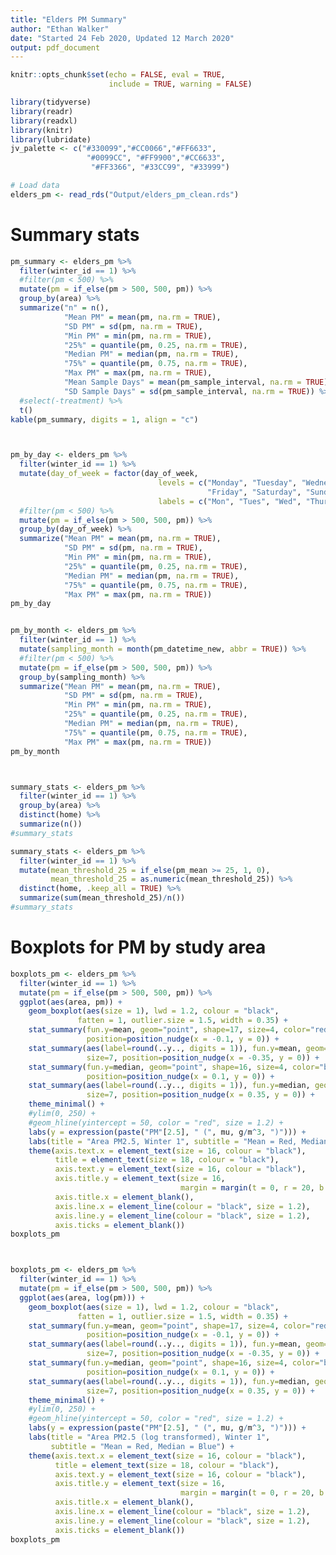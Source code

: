 ```yaml
---
title: "Elders PM Summary"
author: "Ethan Walker"
date: "Started 24 Feb 2020, Updated 12 March 2020"
output: pdf_document
---
```


```r
knitr::opts_chunk$set(echo = FALSE, eval = TRUE, 
                      include = TRUE, warning = FALSE)
```

```r
library(tidyverse)
library(readr)
library(readxl)
library(knitr)
library(lubridate)
jv_palette <- c("#330099","#CC0066","#FF6633", 
                 "#0099CC", "#FF9900","#CC6633",
                  "#FF3366", "#33CC99", "#33999")
```

```r
# Load data
elders_pm <- read_rds("Output/elders_pm_clean.rds")
```

# Summary stats
```r
pm_summary <- elders_pm %>% 
  filter(winter_id == 1) %>% 
  #filter(pm < 500) %>% 
  mutate(pm = if_else(pm > 500, 500, pm)) %>% 
  group_by(area) %>% 
  summarize("n" = n(),
            "Mean PM" = mean(pm, na.rm = TRUE), 
            "SD PM" = sd(pm, na.rm = TRUE),
            "Min PM" = min(pm, na.rm = TRUE), 
            "25%" = quantile(pm, 0.25, na.rm = TRUE),
            "Median PM" = median(pm, na.rm = TRUE),
            "75%" = quantile(pm, 0.75, na.rm = TRUE),
            "Max PM" = max(pm, na.rm = TRUE),
            "Mean Sample Days" = mean(pm_sample_interval, na.rm = TRUE),
            "SD Sample Days" = sd(pm_sample_interval, na.rm = TRUE)) %>% 
  #select(-treatment) %>% 
  t() 
kable(pm_summary, digits = 1, align = "c")



pm_by_day <- elders_pm %>% 
  filter(winter_id == 1) %>% 
  mutate(day_of_week = factor(day_of_week,
                                 levels = c("Monday", "Tuesday", "Wednesday", "Thursday",
                                            "Friday", "Saturday", "Sunday"),
                                 labels = c("Mon", "Tues", "Wed", "Thur", "Fri", "Sat", "Sun"))) %>% 
  #filter(pm < 500) %>% 
  mutate(pm = if_else(pm > 500, 500, pm)) %>% 
  group_by(day_of_week) %>% 
  summarize("Mean PM" = mean(pm, na.rm = TRUE), 
            "SD PM" = sd(pm, na.rm = TRUE),
            "Min PM" = min(pm, na.rm = TRUE), 
            "25%" = quantile(pm, 0.25, na.rm = TRUE),
            "Median PM" = median(pm, na.rm = TRUE),
            "75%" = quantile(pm, 0.75, na.rm = TRUE),
            "Max PM" = max(pm, na.rm = TRUE))
pm_by_day


pm_by_month <- elders_pm %>% 
  filter(winter_id == 1) %>% 
  mutate(sampling_month = month(pm_datetime_new, abbr = TRUE)) %>%
  #filter(pm < 500) %>% 
  mutate(pm = if_else(pm > 500, 500, pm)) %>% 
  group_by(sampling_month) %>% 
  summarize("Mean PM" = mean(pm, na.rm = TRUE), 
            "SD PM" = sd(pm, na.rm = TRUE),
            "Min PM" = min(pm, na.rm = TRUE), 
            "25%" = quantile(pm, 0.25, na.rm = TRUE),
            "Median PM" = median(pm, na.rm = TRUE),
            "75%" = quantile(pm, 0.75, na.rm = TRUE),
            "Max PM" = max(pm, na.rm = TRUE))
pm_by_month



summary_stats <- elders_pm %>% 
  filter(winter_id == 1) %>% 
  group_by(area) %>% 
  distinct(home) %>% 
  summarize(n())
#summary_stats

summary_stats <- elders_pm %>% 
  filter(winter_id == 1) %>% 
  mutate(mean_threshold_25 = if_else(pm_mean >= 25, 1, 0),
         mean_threshold_25 = as.numeric(mean_threshold_25)) %>% 
  distinct(home, .keep_all = TRUE) %>% 
  summarize(sum(mean_threshold_25)/n())
#summary_stats
```


# Boxplots for PM by study area
```r
boxplots_pm <- elders_pm %>% 
  filter(winter_id == 1) %>% 
  mutate(pm = if_else(pm > 500, 500, pm)) %>% 
  ggplot(aes(area, pm)) +
    geom_boxplot(aes(size = 1), lwd = 1.2, colour = "black", 
               fatten = 1, outlier.size = 1.5, width = 0.35) +
    stat_summary(fun.y=mean, geom="point", shape=17, size=4, color="red",
                 position=position_nudge(x = -0.1, y = 0)) +
    stat_summary(aes(label=round(..y.., digits = 1)), fun.y=mean, geom="text", 
                 size=7, position=position_nudge(x = -0.35, y = 0)) +
    stat_summary(fun.y=median, geom="point", shape=16, size=4, color="blue",
                 position=position_nudge(x = 0.1, y = 0)) +
    stat_summary(aes(label=round(..y.., digits = 1)), fun.y=median, geom="text", 
                 size=7, position=position_nudge(x = 0.35, y = 0)) +
    theme_minimal() +
    #ylim(0, 250) +
    #geom_hline(yintercept = 50, color = "red", size = 1.2) +
    labs(y = expression(paste("PM"[2.5], " (", mu, g/m^3, ")"))) +
    labs(title = "Area PM2.5, Winter 1", subtitle = "Mean = Red, Median = Blue") +
    theme(axis.text.x = element_text(size = 16, colour = "black"),
          title = element_text(size = 18, colour = "black"),
          axis.text.y = element_text(size = 16, colour = "black"),
          axis.title.y = element_text(size = 16,
                                      margin = margin(t = 0, r = 20, b = 0, l = 0)),
          axis.title.x = element_blank(),
          axis.line.x = element_line(colour = "black", size = 1.2), 
          axis.line.y = element_line(colour = "black", size = 1.2), 
          axis.ticks = element_blank())
boxplots_pm



boxplots_pm <- elders_pm %>% 
  filter(winter_id == 1) %>% 
  mutate(pm = if_else(pm > 500, 500, pm)) %>% 
  ggplot(aes(area, log(pm))) +
    geom_boxplot(aes(size = 1), lwd = 1.2, colour = "black", 
               fatten = 1, outlier.size = 1.5, width = 0.35) +
    stat_summary(fun.y=mean, geom="point", shape=17, size=4, color="red",
                 position=position_nudge(x = -0.1, y = 0)) +
    stat_summary(aes(label=round(..y.., digits = 1)), fun.y=mean, geom="text", 
                 size=7, position=position_nudge(x = -0.35, y = 0)) +
    stat_summary(fun.y=median, geom="point", shape=16, size=4, color="blue",
                 position=position_nudge(x = 0.1, y = 0)) +
    stat_summary(aes(label=round(..y.., digits = 1)), fun.y=median, geom="text", 
                 size=7, position=position_nudge(x = 0.35, y = 0)) +
    theme_minimal() +
    #ylim(0, 250) +
    #geom_hline(yintercept = 50, color = "red", size = 1.2) +
    labs(y = expression(paste("PM"[2.5], " (", mu, g/m^3, ")"))) +
    labs(title = "Area PM2.5 (log transformed), Winter 1",
         subtitle = "Mean = Red, Median = Blue") +
    theme(axis.text.x = element_text(size = 16, colour = "black"),
          title = element_text(size = 18, colour = "black"),
          axis.text.y = element_text(size = 16, colour = "black"),
          axis.title.y = element_text(size = 16,
                                      margin = margin(t = 0, r = 20, b = 0, l = 0)),
          axis.title.x = element_blank(),
          axis.line.x = element_line(colour = "black", size = 1.2), 
          axis.line.y = element_line(colour = "black", size = 1.2), 
          axis.ticks = element_blank())
boxplots_pm
```
